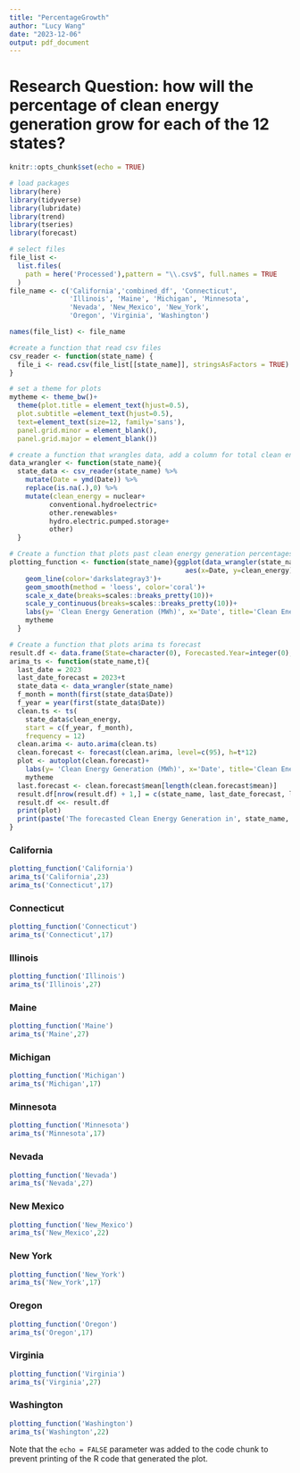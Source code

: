 ```yaml
---
title: "PercentageGrowth"
author: "Lucy Wang"
date: "2023-12-06"
output: pdf_document
---
```

# Research Question: how will the percentage of clean energy generation grow for each of the 12 states? 
```r
knitr::opts_chunk$set(echo = TRUE)
```


```r
# load packages
library(here)
library(tidyverse)
library(lubridate)
library(trend)
library(tseries)
library(forecast)

# select files 
file_list <-
  list.files(
    path = here('Processed'),pattern = "\\.csv$", full.names = TRUE
  )
file_name <- c('California','combined_df', 'Connecticut', 
               'Illinois', 'Maine', 'Michigan', 'Minnesota', 
               'Nevada', 'New_Mexico', 'New_York', 
               'Oregon', 'Virginia', 'Washington')

names(file_list) <- file_name

#create a function that read csv files 
csv_reader <- function(state_name) {
  file_i <- read.csv(file_list[[state_name]], stringsAsFactors = TRUE)
}

# set a theme for plots
mytheme <- theme_bw()+
  theme(plot.title = element_text(hjust=0.5),
  plot.subtitle =element_text(hjust=0.5),
  text=element_text(size=12, family='sans'),
  panel.grid.minor = element_blank(),
  panel.grid.major = element_blank())
```


```r
# create a function that wrangles data, add a column for total clean energy generations and column for clean energy percentage 
data_wrangler <- function(state_name){
  state_data <- csv_reader(state_name) %>% 
    mutate(Date = ymd(Date)) %>% 
    replace(is.na(.),0) %>% 
    mutate(clean_energy = nuclear+
          conventional.hydroelectric+
          other.renewables+
          hydro.electric.pumped.storage+
          other) 
  }

```


```r
# Create a function that plots past clean energy generation percentages  
plotting_function <- function(state_name){ggplot(data_wrangler(state_name), 
                                            aes(x=Date, y=clean_energy))+
    geom_line(color='darkslategray3')+
    geom_smooth(method = 'loess', color='coral')+
    scale_x_date(breaks=scales::breaks_pretty(10))+
    scale_y_continuous(breaks=scales::breaks_pretty(10))+
    labs(y= 'Clean Energy Generation (MWh)', x='Date', title='Clean Energy Generation (MWh)', subtitle = paste(state_name,'(2001.1-2023.8)'))+
    mytheme
  }
```

```r
# Create a function that plots arima ts forecast 
result.df <- data.frame(State=character(0), Forecasted.Year=integer(0), Clean.Energy.Forecast=double(0))
arima_ts <- function(state_name,t){
  last_date = 2023
  last_date_forecast = 2023+t
  state_data <- data_wrangler(state_name)
  f_month = month(first(state_data$Date))
  f_year = year(first(state_data$Date))
  clean.ts <- ts(
    state_data$clean_energy,
    start = c(f_year, f_month),
    frequency = 12)
  clean.arima <- auto.arima(clean.ts)
  clean.forecast <- forecast(clean.arima, level=c(95), h=t*12)
  plot <- autoplot(clean.forecast)+
    labs(y= 'Clean Energy Generation (MWh)', x='Date', title='Clean Energy Generation Forecast (MWh)', subtitle = paste(state_name,paste('(2001 -',last_date_forecast, ')')))+
    mytheme
  last.forecast <- clean.forecast$mean[length(clean.forecast$mean)]
  result.df[nrow(result.df) + 1,] = c(state_name, last_date_forecast, last.forecast)
  result.df <<- result.df
  print(plot)
  print(paste('The forecasted Clean Energy Generation in', state_name, 'in the year of', last_date_forecast, 'is', last.forecast))
}
```
### California 
```r
plotting_function('California')
arima_ts('California',23)
arima_ts('Connecticut',17)
```
### Connecticut
```r
plotting_function('Connecticut')
arima_ts('Connecticut',17)
```
### Illinois
```r
plotting_function('Illinois')
arima_ts('Illinois',27)
```
### Maine
```r
plotting_function('Maine')
arima_ts('Maine',27)
```
### Michigan 
```r
plotting_function('Michigan')
arima_ts('Michigan',17)
```
### Minnesota
```r
plotting_function('Minnesota')
arima_ts('Minnesota',17)
```
### Nevada
```r
plotting_function('Nevada')
arima_ts('Nevada',27)
```
### New Mexico
```r
plotting_function('New_Mexico')
arima_ts('New_Mexico',22)
```
### New York 
```r
plotting_function('New_York')
arima_ts('New_York',17)
```
### Oregon
```r
plotting_function('Oregon')
arima_ts('Oregon',17)
```
### Virginia
```r
plotting_function('Virginia')
arima_ts('Virginia',27)
```
### Washington
```r
plotting_function('Washington')
arima_ts('Washington',22)
```
Note that the `echo = FALSE` parameter was added to the code chunk to prevent printing of the R code that generated the plot.
